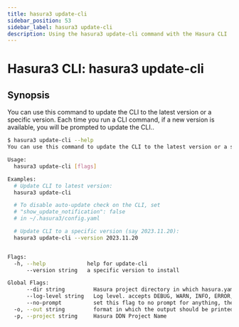 ```yaml
---
title: hasura3 update-cli
sidebar_position: 53
sidebar_label: hasura3 update-cli
description: Using the hasura3 update-cli command with the Hasura CLI
---
```


# Hasura3 CLI: hasura3 update-cli 

## Synopsis
You can use this command to update the CLI to the latest version or a specific version. Each time you run a CLI command, if a new version is available, you will be prompted to update the CLI..

```bash
$ hasura3 update-cli --help
You can use this command to update the CLI to the latest version or a specific version. Each time you run a CLI command, if a new version is available, you will be prompted to update the CLI.

Usage:
  hasura3 update-cli [flags]

Examples:
  # Update CLI to latest version:
  hasura3 update-cli

  # To disable auto-update check on the CLI, set
  # "show_update_notification": false
  # in ~/.hasura3/config.yaml

  # Update CLI to a specific version (say 2023.11.20):
  hasura3 update-cli --version 2023.11.20


Flags:
  -h, --help             help for update-cli
      --version string   a specific version to install

Global Flags:
      --dir string         Hasura project directory in which hasura.yaml is present (default ".")
      --log-level string   Log level. accepts DEBUG, WARN, INFO, ERROR, FATAL (default "INFO")
      --no-prompt          set this flag to no prompt for anything, the command fails if any input is missing
  -o, --out string         format in which the output should be printed, accepts table, json and yaml (default "table")
  -p, --project string     Hasura DDN Project Name
```


